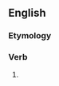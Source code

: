 ==English==

===Etymology===
{{suffix|en|accord|est}}

===Verb===
{{head|en|verb form}}

# {{en-archaic second-person singular of|accord}}